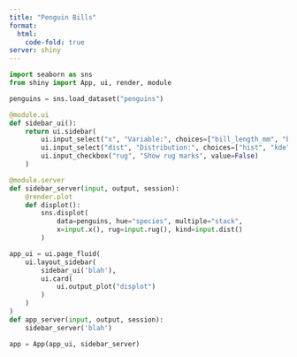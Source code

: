 ```yaml
---
title: "Penguin Bills"
format: 
  html: 
    code-fold: true
server: shiny
---
```


```python
import seaborn as sns
from shiny import App, ui, render, module

penguins = sns.load_dataset("penguins")

@module.ui
def sidebar_ui():
    return ui.sidebar(
        ui.input_select("x", "Variable:", choices=["bill_length_mm", "bill_depth_mm"]),
        ui.input_select("dist", "Distribution:", choices=["hist", "kde"]),
        ui.input_checkbox("rug", "Show rug marks", value=False)
    )

@module.server
def sidebar_server(input, output, session):
    @render.plot
    def displot():
        sns.displot(
            data=penguins, hue="species", multiple="stack",
            x=input.x(), rug=input.rug(), kind=input.dist()
        )

app_ui = ui.page_fluid(
    ui.layout_sidebar(
        sidebar_ui('blah'),
        ui.card(
            ui.output_plot("displot")
        )
    )
)
def app_server(input, output, session):
    sidebar_server('blah')

app = App(app_ui, sidebar_server)
```